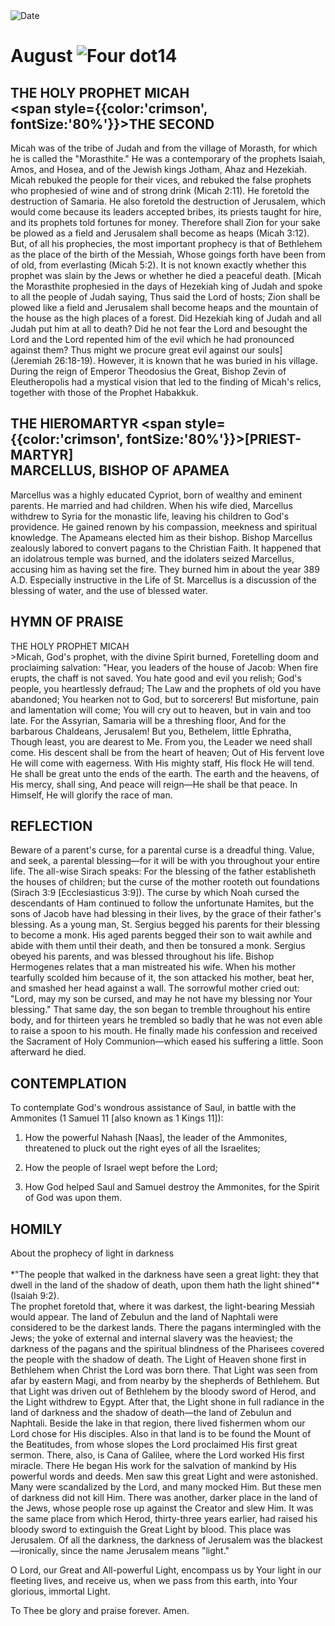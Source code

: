 
<RunningHead />
<Image src="/title-imprint.png" height={68} width={50} alt="Date" className="title-imprint"/>

# <div id="date">August <Image className="four-dot" src="/four-dot.png" height={15} width={15} alt="Four dot" />14</div>

## THE HOLY PROPHET MICAH <br /><span style={{color:'crimson', fontSize:'80%'}}>THE SECOND</span>

Micah was of the tribe of Judah and from the village of Morasth, for which he is called the "Morasthite." He was a contemporary of the prophets Isaiah, Amos, and Hosea, and of the Jewish kings Jotham, Ahaz and Hezekiah. Micah rebuked the people for their vices, and rebuked the false prophets who prophesied of wine and of strong drink (Micah 2:11). He foretold the destruction of Samaria. He also foretold the destruction of Jerusalem, which would come because its leaders accepted bribes, its priests taught for hire, and its prophets told fortunes for money. Therefore shall Zion for your sake be plowed as a field and Jerusalem shall become as heaps (Micah 3:12). But, of all his prophecies, the most important prophecy is that of Bethlehem as the place of the birth of the Messiah, Whose goings forth have been from of old, from everlasting (Micah 5:2). It is not known exactly whether this prophet was slain by the Jews or whether he died a peaceful death. [Micah the Morasthite prophesied in the days of Hezekiah king of Judah and spoke to all the people of Judah saying, Thus said the Lord of hosts; Zion shall be plowed like a field and Jerusalem shall become heaps and the mountain of the house as the high places of a forest. Did Hezekiah king of Judah and all Judah put him at all to death? Did he not fear the Lord and besought the Lord and the Lord repented him of the evil which he had pronounced against them? Thus might we procure great evil against our souls] (Jeremiah 26:18-19). However, it is known that he was buried in his village. During the reign of Emperor Theodosius the Great, Bishop Zevin of Eleutheropolis had a mystical vision that led to the finding of Micah's relics, together with those of the Prophet Habakkuk.

## THE HIEROMARTYR <span style={{color:'crimson', fontSize:'80%'}}>[PRIEST-MARTYR]</span><br />MARCELLUS, BISHOP OF APAMEA

Marcellus was a highly educated Cypriot, born of wealthy and eminent parents. He married and had children.  When his wife died, Marcellus withdrew to Syria for the monastic life, leaving his children to God's providence. He gained renown by his compassion, meekness and spiritual knowledge. The Apameans elected him as their bishop. Bishop Marcellus zealously labored to convert pagans to the Christian Faith. It happened that an idolatrous temple was burned, and the idolaters seized Marcellus, accusing him as having set the fire.  They burned him in about the year 389 A.D. Especially instructive in the Life of St. Marcellus is a discussion of the blessing of water, and the use of blessed water.

## HYMN OF PRAISE
<div style={{textAlign:'center', color:'crimson', fontWeight:'bold'}}>
THE HOLY PROPHET MICAH
</div>
>Micah, God's prophet, with the divine Spirit burned,  
Foretelling doom and proclaiming salvation:  
"Hear, you leaders of the house of Jacob:  
When fire erupts, the chaff is not saved.  
You hate good and evil you relish;  
God's people, you heartlessly defraud;  
The Law and the prophets of old you have abandoned;  
You hearken not to God, but to sorcerers!  
But misfortune, pain and lamentation will come;  
You will cry out to heaven, but in vain and too late.  
For the Assyrian, Samaria will be a threshing floor,  
And for the barbarous Chaldeans, Jerusalem!  
But you, Bethelem, little Ephratha,  
Though least, you are dearest to Me.  
From you, the Leader we need shall come.  
His descent shall be from the heart of heaven;  
Out of His fervent love He will come with eagerness.  
With His mighty staff, His flock He will tend.  
He shall be great unto the ends of the earth.  
The earth and the heavens, of His mercy, shall sing,  
And peace will reign—He shall be that peace.  
In Himself, He will glorify the race of man.  


## REFLECTION

Beware of a parent's curse, for a parental curse is a dreadful thing. Value, and seek, a parental blessing—for it will be with you throughout your entire life. The all-wise Sirach speaks: For the blessing of the father establisheth the houses of children; but the curse of the mother rooteth out foundations (Sirach 3:9 [Ecclesiasticus 3:9]). The curse by which Noah cursed the descendants of Ham continued to follow the unfortunate Hamites, but the sons of Jacob have had blessing in their lives, by the grace of their father's blessing.  As a young man, St. Sergius begged his parents for their blessing to become a monk. His aged parents begged their son to wait awhile and abide with them until their death, and then be tonsured a monk. Sergius obeyed his parents, and was blessed throughout his life. Bishop Hermogenes relates that a man mistreated his wife. When his mother tearfully scolded him because of it, the son attacked his mother, beat her, and smashed her head against a wall. The sorrowful mother cried out: "Lord, may my son be cursed, and may he not have my blessing nor Your blessing." That same day, the son began to tremble throughout his entire body, and for thirteen years he trembled so badly that he was not even able to raise a spoon to his mouth. He finally made his confession and received the Sacrament of Holy Communion—which eased his suffering a little. Soon afterward he died.


## CONTEMPLATION

To contemplate God's wondrous assistance of Saul, in battle with the Ammonites (1 Samuel 11 [also known as 1 Kings 11]):

1. How the powerful Nahash [Naas], the leader of the Ammonites, threatened to pluck out the right eyes of all the Israelites;

2. How the people of Israel wept before the Lord;

3. How God helped Saul and Samuel destroy the Ammonites, for the Spirit of God was upon them.


## HOMILY
<div style={{textAlign:'center', color:'crimson', fontWeight:'bold'}}>
About the prophecy of light in darkness
</div>
<br />
<div style={{textAlign:'right'}}>
*"The people that walked in the darkness have seen a great light: they that dwell in the land of the shadow of death, upon them hath the light shined"* (Isaiah 9:2).
</div>
The prophet foretold that, where it was darkest, the light-bearing Messiah would appear. The land of Zebulun and the land of Naphtali were considered to be the darkest lands. There the pagans intermingled with the Jews; the yoke of external and internal slavery was the heaviest; the darkness of the pagans and the spiritual blindness of the Pharisees covered the people with the shadow of death. The Light of Heaven shone first in Bethlehem when Christ the Lord was born there. That Light was seen from afar by eastern Magi, and from nearby by the shepherds of Bethlehem. But that Light was driven out of Bethlehem by the bloody sword of Herod, and the Light withdrew to Egypt. After that, the Light shone in full radiance in the land of darkness and the shadow of death—the land of Zebulun and Naphtali. Beside the lake in that region, there lived fishermen whom our Lord chose for His disciples. Also in that land is to be found the Mount of the Beatitudes, from whose slopes the Lord proclaimed His first great sermon. There, also, is Cana of Galilee, where the Lord worked His first miracle. There He began His work for the salvation of mankind by His powerful words and deeds. Men saw this great Light and were astonished. Many were scandalized by the Lord, and many mocked Him. But these men of darkness did not kill Him. There was another, darker place in the land of the Jews, whose people rose up against the Creator and slew Him. It was the same place from which Herod, thirty-three years earlier, had raised his bloody sword to extinguish the Great Light by blood. This place was Jerusalem. Of all the darkness, the darkness of Jerusalem was the blackest—ironically, since the name Jerusalem means "light."

O Lord, our Great and All-powerful Light, encompass us by Your light in our fleeting lives, and receive us, when we pass from this earth, into Your glorious, immortal Light.

To Thee be glory and praise forever. Amen.